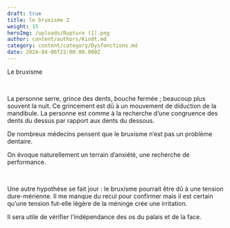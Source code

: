 ```yaml
---
draft: true
title: le bruxisme 2
weight: 15
heroImg: /uploads/Rupture (1).png
author: content/authors/Kindt.md
category: content/category/Dysfonctions.md
date: 2024-04-06T22:00:00.000Z
---
```


Le bruxisme

 

La personne serre, grince des dents,
bouche fermée ; beaucoup plus souvent la nuit. Ce grincement est dû à un
mouvement de diduction de la mandibule. La personne est comme à la recherche d’une
congruence des dents du dessus par rapport aux dents du dessous.

De nombreux médecins pensent que le
bruxisme n’est pas un problème dentaire.

On évoque naturellement un terrain
d’anxiété, une recherche de performance.

 

Une autre hypothèse se fait
jour : le bruxisme pourrait être dû à une tension dure-mérienne. Il me
manque du recul pour confirmer mais il est certain qu’une tension fut-elle
légère de la méninge crée une irritation. 

Il sera utile de vérifier
l’indépendance des os du palais et de la face.
